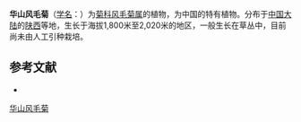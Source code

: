 {{Speciesbox
| name = 华山风毛菊
| status = 
| status_system = 
| image =
| genus = Saussurea
| species = huashanensis
| authority = (Ling) X. Y. Wu
}}

'''华山风毛菊'''（[[学名|学名]]：{{lang|la|''Saussurea huashanensis''}}）为[[菊科|菊科]][[风毛菊属|风毛菊属]]的植物，为中国的特有植物。分布于[[中国大陆|中国大陆]]的[[陕西|陕西]]等地，生长于海拔1,800米至2,020米的地区，一般生长在草丛中，目前尚未由人工引种栽培。

== 参考文献 ==
<div class="references-small">
* {{cite web| url =http://www.bioinfo.cn/db05/KmzwSpecies.php?action=view&id=4535| title =华山风毛菊| work =《中国高等植物数据库全库》| publisher =中国科学院微生物研究所| author =昆明植物研究所| accessdate =2009-02-24| deadurl =yes| archiveurl =https://web.archive.org/web/20160305001254/http://www.bioinfo.cn/db05/KmzwSpecies.php?action=view&id=4535| archivedate =2016-03-05}}
</div>
{{Taxonbar|from=Q10905730}}

[[Category:风毛菊属|华山风毛菊]]


{{植物小作品}}